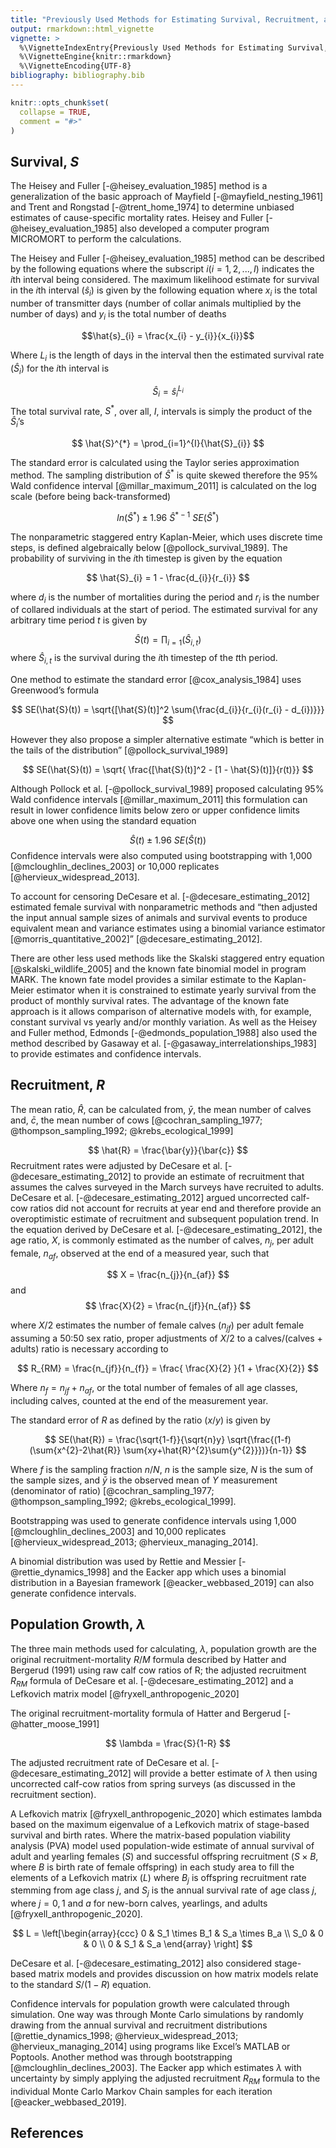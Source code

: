 ```yaml
---
title: "Previously Used Methods for Estimating Survival, Recruitment, and Population Growth"
output: rmarkdown::html_vignette
vignette: >
  %\VignetteIndexEntry{Previously Used Methods for Estimating Survival, Recruitment, and Population Growth}
  %\VignetteEngine{knitr::rmarkdown}
  %\VignetteEncoding{UTF-8}
bibliography: bibliography.bib
---
```


<!-- # Copyright 2024 Environment and Climate Change Canada -->
<!-- # -->
<!-- # Licensed under the Apache License, Version 2.0 (the "License"); -->
<!-- # you may not use this file except in compliance with the License. -->
<!-- # You may obtain a copy of the License at -->
<!-- # -->
<!-- # http://www.apache.org/licenses/LICENSE-2.0 -->
<!-- # -->
<!-- # Unless required by applicable law or agreed to in writing, software -->
<!-- # distributed under the License is distributed on an "AS IS" BASIS, -->
<!-- # WITHOUT WARRANTIES OR CONDITIONS OF ANY KIND, either express or implied. -->
<!-- # See the License for the specific language governing permissions and -->
<!-- # limitations under the License. -->

```r
knitr::opts_chunk$set(
  collapse = TRUE,
  comment = "#>"
)
```

## Survival, $S$

The Heisey and Fuller [-@heisey_evaluation_1985]  method is a generalization of the basic approach of Mayfield [-@mayfield_nesting_1961] and Trent and Rongstad [-@trent_home_1974] to determine unbiased estimates of cause-specific mortality rates. 
Heisey and Fuller [-@heisey_evaluation_1985] also developed a computer program MICROMORT to perform the calculations. 

The Heisey and Fuller [-@heisey_evaluation_1985] method can be described by the following equations where the subscript $i (i = 1, 2, ..., I)$ indicates the $i$th interval being considered. The maximum likelihood estimate for survival in the $i$th interval $(\hat{s}_{i})$ is given by the following equation where $x_{i}$ is the total number of transmitter days (number of collar animals multiplied by the number of days) and $y_{i}$ is the total number of deaths

$$\hat{s}_{i} = \frac{x_{i} - y_{i}}{x_{i}}$$

Where $L_{i}$ is the length of days in the interval then the estimated survival rate $(\hat{S}_{i})$ for the $i$th interval is

$$ \hat{S}_{i} = \hat{s}_{i}^{L_{i}} $$
The total survival rate, $S^{*}$, over all, $I$, intervals is simply the product of the $\hat{S}_{i}$’s

$$ \hat{S}^{*} = \prod_{i=1}^{I}{\hat{S}_{i}} $$

The standard error is calculated using the Taylor series approximation method. 
The sampling distribution of $\hat{S}^{*}$ is quite skewed therefore the 95% Wald confidence interval [@millar_maximum_2011] is calculated on the log scale (before being back-transformed)

$$ ln(\hat{S}^*) \pm 1.96 \ \hat{S}^{*-1} \ SE(\hat{S}^{*}) $$

The nonparametric staggered entry Kaplan-Meier, which uses discrete time steps, is defined algebraically below [@pollock_survival_1989]. The probability of surviving in the $i$th timestep is given by the equation

$$ \hat{S}_{i} = 1 - \frac{d_{i}}{r_{i}} $$

where $d_{i}$ is the number of mortalities during the period and $r_{i}$ is the number of collared individuals at
the start of period. The estimated survival for any arbitrary time period $t$ is given by

$$ \hat{S}(t) = \prod_{i=1}{(\hat{S}_{i,t})} $$
where $\hat{S}_{i,t}$ is the survival during the $i$th timestep of the $t$th period.

One method to estimate the standard error [@cox_analysis_1984] uses Greenwood’s formula

$$ SE(\hat{S}(t)) = \sqrt{[\hat{S}(t)]^2 \sum{\frac{d_{i}}{r_{i}(r_{i} - d_{i})}}} $$

However they also propose a simpler alternative estimate “which is better in the tails of the distribution” [@pollock_survival_1989]

$$ SE(\hat{S}(t)) = \sqrt{ \frac{[\hat{S}(t)]^2 - [1 - \hat{S}(t)]}{r(t)}} $$

Although Pollock et al. [-@pollock_survival_1989] proposed calculating 95% Wald confidence intervals [@millar_maximum_2011] this formulation can result in lower confidence limits below zero or upper confidence limits above one when using the standard equation

$$ \hat{S}(t) \pm 1.96 \ SE (\hat{S}(t)) $$
Confidence intervals were also computed using bootstrapping with 1,000 [@mcloughlin_declines_2003] or 10,000 replicates [@hervieux_widespread_2013].

To account for censoring DeCesare et al. [-@decesare_estimating_2012] estimated female survival with nonparametric methods and “then adjusted the input annual sample sizes of animals and survival events to produce equivalent mean and variance estimates using a binomial variance estimator [@morris_quantitative_2002]” [@decesare_estimating_2012].

There are other less used methods like the Skalski staggered entry equation [@skalski_wildlife_2005] and the known fate binomial model in program MARK. The known fate model provides a similar estimate to the Kaplan-Meier estimator when it is constrained to estimate yearly survival from the product of monthly survival rates. The advantage of the known fate approach is it allows comparison of alternative models with, for example, constant survival vs yearly and/or monthly variation. As well as the Heisey and Fuller method, Edmonds [-@edmonds_population_1988] also used the method described by Gasaway et al. [-@gasaway_interrelationships_1983] to provide estimates and confidence intervals.

## Recruitment, $R$

The mean ratio, $\hat{R}$, can be calculated from, $\bar{y}$, the mean number of calves and, $\bar{c}$, the mean number of cows [@cochran_sampling_1977; @thompson_sampling_1992; @krebs_ecological_1999]

$$ \hat{R} = \frac{\bar{y}}{\bar{c}} $$
Recruitment rates were adjusted by DeCesare et al. [-@decesare_estimating_2012] to provide an estimate of recruitment that assumes the calves surveyed in the March surveys have recruited to adults.
DeCesare et al. [-@decesare_estimating_2012] argued uncorrected calf-cow ratios did not account for recruits at year end and therefore provide an overoptimistic estimate of recruitment and subsequent population trend. 
In the equation derived by DeCesare et al. [-@decesare_estimating_2012], the age ratio, $X$, is commonly estimated as the number of calves, $n_{j}$, per adult
female, $n_{af}$, observed at the end of a measured year, such that

$$ X = \frac{n_{j}}{n_{af}} $$ and $$ \frac{X}{2} = \frac{n_{jf}}{n_{af}} $$

where $X/2$ estimates the number of female calves $(n_{jf})$ per adult female assuming a 50:50 sex ratio,
proper adjustments of $X/2$ to a calves/(calves + adults) ratio is necessary according to

$$ R_{RM} = \frac{n_{jf}}{n_{f}} = \frac{ \frac{X}{2} }{1 + \frac{X}{2}} $$

Where $n_{f} = n_{jf} + n_{af}$, or the total number of females of all age classes, including calves, counted at the end of the measurement year.

The standard error of $R$ as defined by the ratio $(x/y)$ is given by

$$ SE(\hat{R}) = \frac{\sqrt{1-f}}{\sqrt{n}y} \sqrt{\frac{(1-f)(\sum{x^{2}-2\hat{R}} \sum{xy+\hat{R}^{2}\sum{y^{2}}})}{n-1}}  $$

Where $f$ is the sampling fraction $n/N$, $n$ is the sample size, $N$ is the sum of the sample sizes, and $\bar{y}$ is the observed mean of $Y$ measurement (denominator of ratio) [@cochran_sampling_1977; @thompson_sampling_1992; @krebs_ecological_1999].

Bootstrapping was used to generate confidence intervals using 1,000 [@mcloughlin_declines_2003] and 10,000 replicates [@hervieux_widespread_2013; @hervieux_managing_2014]. 

A binomial distribution was used by Rettie and Messier  [-@rettie_dynamics_1998] and the Eacker app which uses a binomial distribution in a Bayesian framework [@eacker_webbased_2019] can also generate confidence intervals.

## Population Growth, $\lambda$

The three main methods used for calculating, $\lambda$, population growth are the original recruitment-mortality $R/M$ formula described by Hatter and Bergerud (1991) using raw calf cow ratios of R; the adjusted recruitment $R_{RM}$ formula of DeCesare et al. [-@decesare_estimating_2012] and a Lefkovich matrix model [@fryxell_anthropogenic_2020]

The original recruitment-mortality formula of Hatter and Bergerud [-@hatter_moose_1991]

$$ \lambda = \frac{S}{1-R}  $$

The adjusted recruitment rate of DeCesare et al. [-@decesare_estimating_2012] will provide a better estimate of $\lambda$ then using uncorrected calf-cow ratios from spring surveys (as discussed in the recruitment section).

A Lefkovich matrix [@fryxell_anthropogenic_2020] which estimates lambda based on the maximum eigenvalue of a Lefkovich matrix of stage-based survival and birth rates. 
Where the matrix-based population viability analysis (PVA) model used population-wide estimate of annual survival of adult and yearling females $(S)$ and successful offspring recruitment ($S \times B$, where $B$ is birth rate of female offspring) in each study area to fill the elements of a Lefkovich matrix $(L)$ where $B_{j}$ is offspring recruitment rate stemming from age class $j$, and $S_{j}$ is the annual survival rate of age class $j$, where $j=0,1$ and $a$ for new-born calves, yearlings, and adults
[@fryxell_anthropogenic_2020].

$$ L = \left[\begin{array}{ccc} 0 & S_1 \times B_1 & S_a \times B_a \\ S_0 & 0 & 0 \\ 0 & S_1 & S_a \end{array} \right] $$

DeCesare et al. [-@decesare_estimating_2012] also considered stage-based matrix models and provides discussion on how matrix models relate to the standard $S/(1-R)$ equation.

Confidence intervals for population growth were calculated through simulation. 
One way was through Monte Carlo simulations by randomly drawing from the annual survival and recruitment distributions [@rettie_dynamics_1998; @hervieux_widespread_2013; @hervieux_managing_2014] using programs like Excel’s MATLAB or Poptools.
Another method was through bootstrapping [@mcloughlin_declines_2003].
The Eacker app which estimates $\lambda$ with uncertainty by simply applying the adjusted recruitment $R_{RM}$ formula to the individual Monte Carlo Markov Chain samples for each iteration [@eacker_webbased_2019].

## References

